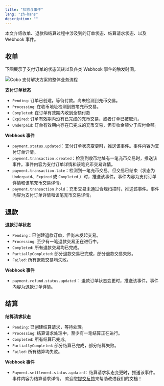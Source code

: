 ```yaml
---
title: "状态与事件"
lang: "zh-hans"
description: ""
---
```

本文介绍收单、退款和结算过程中涉及到的订单状态、结算请求状态、以及 Webhook 事件。

## 收单

下图展示了支付订单的状态流转以及各类 Webhook 事件的触发时间。  

<img src="/v2_cn/images/payments/order_status.png" className="diagram" alt="Cobo 支付解决方案的整体业务流程"></img>

**支付订单状态**

* `Pending`: 订单已创建，等待付款。尚未检测到充币交易。  
* `Processing`: 在收币地址检测到首笔充币交易。  
* `Completed`: 在订单有效期内收到全额付款  
* `Expired`: 订单有效期内没有已完成的充币交易，或者订单已被取消。  
* `Underpaid`: 订单有效期内存在已完成的充币交易，但实收金额少于应付金额。

**Webhook 事件**

* `payment.status.updated`：支付订单状态变更时，推送该事件。事件内容为支付订单详情。  
* `payment.transaction.created`：检测到收币地址有一笔充币交易时，推送该事件。事件内容为支付订单详情和该笔充币交易详情。  
* `payment.transaction.late`：检测到一笔充币交易，但交易已结束（状态为 `Underpaid`、`Expired` 或 `Completed` ）时，推送该事件。事件内容为支付订单详情和该笔充币交易详情。  
* `payment.transaction.hold`：充币交易未通过合规扫描时，推送该事件。事件内容为支付订单详情和该笔充币交易详情。

## 退款

**退款订单状态**

* `Pending`：已创建退款订单，但尚未发起交易。  
* `Processing`: 至少有一笔退款交易正在进行中。  
* `Completed`: 所有退款交易均已完成。  
* `PartiallyCompleted`: 部分退款交易已完成，部分退款交易失败。  
* `Failed`: 所有退款交易均失败。

**Webhook 事件**

* `payment.refund.status.updated`： 退款订单状态变更时，推送该事件。事件内容为退款订单详情。

## 结算

**结算请求状态**

* `Pending`: 已创建结算请求，等待处理。  
* `Processing`: 结算请求处理中，至少有一笔结算正在进行。  
* `Completed`: 所有结算已完成。  
* `PartiallyCompleted`: 部分结算已完成，部分结算失败。  
* `Failed`: 所有结算均失败。

**Webhook 事件**

* `Payment.settlement.status.updated`：结算请求状态变更时，推送该事件。事件内容为结算请求详情。
<Tip>欢迎您[提交反馈](https://forms.zohopublic.com/cobo/form/DocumentFeedbackForm/formperma/QvLOhxJv1_JMsJ-1dleZ8Itb_7rzN-LtgvsDdxosoVI)来帮助改进我们的文档！</Tip>